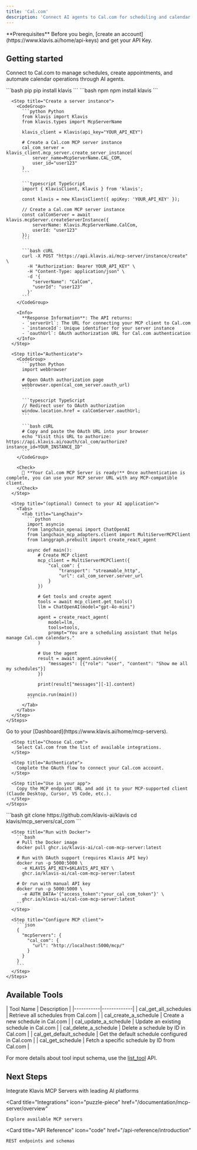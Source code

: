 ```yaml
---
title: 'Cal.com'
description: 'Connect AI agents to Cal.com for scheduling and calendar management'
---
```


<Info>
  **Prerequisites**
  Before you begin, [create an account](https://www.klavis.ai/home/api-keys) and get your API Key.
</Info>

## Getting started

Connect to Cal.com to manage schedules, create appointments, and automate calendar operations through AI agents.

<Tabs>
  <Tab title="API">
    <Steps>
      <Step title="Install the SDKs (optional)">
        <CodeGroup>
          ```bash pip
          pip install klavis
          ```
          ```bash npm
          npm install klavis
          ```
        </CodeGroup>
      </Step>
      
      <Step title="Create a server instance">
        <CodeGroup>
          ```python Python
          from klavis import Klavis
          from klavis.types import McpServerName
          
          klavis_client = Klavis(api_key="YOUR_API_KEY")
          
          # Create a Cal.com MCP server instance
          cal_com_server = klavis_client.mcp_server.create_server_instance(
              server_name=McpServerName.CAL_COM,
              user_id="user123"
          )
          ```
          
          ```typescript TypeScript
          import { KlavisClient, Klavis } from 'klavis';
          
          const klavis = new KlavisClient({ apiKey: 'YOUR_API_KEY' });
          
          // Create a Cal.com MCP server instance
          const calComServer = await klavis.mcpServer.createServerInstance({
              serverName: Klavis.McpServerName.CalCom,
              userId: "user123"
          });
          ```
          
          ```bash cURL
          curl -X POST "https://api.klavis.ai/mcp-server/instance/create" \
            -H "Authorization: Bearer YOUR_API_KEY" \
            -H "Content-Type: application/json" \
            -d '{
              "serverName": "CalCom",
              "userId": "user123"
            }'
          ```
        </CodeGroup>
        
        <Info>
          **Response Information**: The API returns:
          - `serverUrl`: The URL for connecting your MCP client to Cal.com
          - `instanceId`: Unique identifier for your server instance
          - `oauthUrl`: OAuth authorization URL for Cal.com authentication
        </Info>
      </Step>
      
      <Step title="Authenticate">
        <CodeGroup>
          ```python Python
          import webbrowser
          
          # Open OAuth authorization page
          webbrowser.open(cal_com_server.oauth_url)
          ```
          
          ```typescript TypeScript
          // Redirect user to OAuth authorization
          window.location.href = calComServer.oauthUrl;
          ```
          
          ```bash cURL
          # Copy and paste the OAuth URL into your browser
          echo "Visit this URL to authorize: https://api.klavis.ai/oauth/cal_com/authorize?instance_id=YOUR_INSTANCE_ID"
          ```
        </CodeGroup>
        
        <Check>
          🎉 **Your Cal.com MCP Server is ready!** Once authentication is complete, you can use your MCP server URL with any MCP-compatible client.
        </Check>
      </Step>
      
      <Step title="(optional) Connect to your AI application">
        <Tabs>
          <Tab title="LangChain">
            ```python
            import asyncio
            from langchain_openai import ChatOpenAI
            from langchain_mcp_adapters.client import MultiServerMCPClient
            from langgraph.prebuilt import create_react_agent
            
            async def main():
                # Create MCP client
                mcp_client = MultiServerMCPClient({
                    "cal_com": {
                        "transport": "streamable_http",
                        "url": cal_com_server.server_url
                    }
                })
                
                # Get tools and create agent
                tools = await mcp_client.get_tools()
                llm = ChatOpenAI(model="gpt-4o-mini")
                
                agent = create_react_agent(
                    model=llm,
                    tools=tools,
                    prompt="You are a scheduling assistant that helps manage Cal.com calendars."
                )
                
                # Use the agent
                result = await agent.ainvoke({
                    "messages": [{"role": "user", "content": "Show me all my schedules"}]
                })
                
                print(result["messages"][-1].content)
            
            asyncio.run(main())
            ```
          </Tab>
        </Tabs>
      </Step>
    </Steps>
  </Tab>
  
  <Tab title="UI">
    <Steps>
      <Step title="Open Dashboard">
        Go to your [Dashboard](https://www.klavis.ai/home/mcp-servers).
      </Step>
      
      <Step title="Choose Cal.com">
        Select Cal.com from the list of available integrations.
      </Step>
      
      <Step title="Authenticate">
        Complete the OAuth flow to connect your Cal.com account.
      </Step>
      
      <Step title="Use in your app">
        Copy the MCP endpoint URL and add it to your MCP-supported client (Claude Desktop, Cursor, VS Code, etc.).
      </Step>
    </Steps>
  </Tab>
  
  <Tab title="Open Source">
    <Steps>
      <Step title="Clone repository (for developers to build from source)">
        ```bash
        git clone https://github.com/klavis-ai/klavis
        cd klavis/mcp_servers/cal_com
        ```
      </Step>
      
      <Step title="Run with Docker">
        ```bash
        # Pull the Docker image
        docker pull ghcr.io/klavis-ai/cal-com-mcp-server:latest
        
        # Run with OAuth support (requires Klavis API key)
        docker run -p 5000:5000 \
          -e KLAVIS_API_KEY=$KLAVIS_API_KEY \
          ghcr.io/klavis-ai/cal-com-mcp-server:latest
        
        # Or run with manual API key
        docker run -p 5000:5000 \
          -e AUTH_DATA='{"access_token":"your_cal_com_token"}' \
          ghcr.io/klavis-ai/cal-com-mcp-server:latest
        ```
      </Step>
      
      <Step title="Configure MCP client">
        ```json
        {
          "mcpServers": {
            "cal_com": {
              "url": "http://localhost:5000/mcp/"
            }
          }
        }
        ```
      </Step>
    </Steps>
  </Tab>
</Tabs>

## Available Tools

<Accordion title="Tools Information">
| Tool Name | Description |
|-----------|-------------|
| cal_get_all_schedules | Retrieve all schedules from Cal.com |
| cal_create_a_schedule | Create a new schedule in Cal.com |
| cal_update_a_schedule | Update an existing schedule in Cal.com |
| cal_delete_a_schedule | Delete a schedule by ID in Cal.com |
| cal_get_default_schedule | Get the default schedule configured in Cal.com |
| cal_get_schedule | Fetch a specific schedule by ID from Cal.com |
</Accordion>

<Note>For more details about tool input schema, use the [list_tool](https://docs.klavis.ai/api-reference/mcp-server/list-tools) API.</Note>

## Next Steps

<CardGroup>
  <Card
    title="AI Platform Integrations"
    icon="robot"
    href="/documentation/ai-platform-integration/overview"
  >
    Integrate Klavis MCP Servers with leading AI platforms
  </Card>
  
  <Card
    title="Integrations"
    icon="puzzle-piece"
    href="/documentation/mcp-server/overview"
  >
    Explore available MCP servers
  </Card>
  
  <Card
    title="API Reference"
    icon="code"
    href="/api-reference/introduction"
  >
    REST endpoints and schemas
  </Card>
</CardGroup> 
